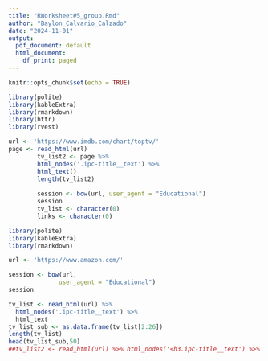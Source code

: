 ```yaml
---
title: "RWorksheet#5_group.Rmd"
author: "Baylon_Calvario_Calzado"
date: "2024-11-01"
output:
  pdf_document: default
  html_document:
    df_print: paged
---
```


```r
knitr::opts_chunk$set(echo = TRUE)
```

```r
library(polite)
library(kableExtra)
library(rmarkdown)
library(httr)
library(rvest)

url <- 'https://www.imdb.com/chart/toptv/'
page <- read_html(url)
        tv_list2 <- page %>% 
        html_nodes('.ipc-title__text') %>% 
        html_text() 
        length(tv_list2) 
        
        session <- bow(url, user_agent = "Educational") 
        session 
        tv_list <- character(0) 
        links <- character(0)

```


```r
library(polite)
library(kableExtra)
library(rmarkdown)

url <- 'https://www.amazon.com/'

session <- bow(url,
              user_agent = "Educational")
session
```

```r
tv_list <- read_html(url) %>% 
  html_nodes('.ipc-title__text') %>% 
  html_text 
tv_list_sub <- as.data.frame(tv_list[2:26]) 
length(tv_list) 
head(tv_list_sub,50) 
##tv_list2 <- read_html(url) %>% html_nodes('<h3.ipc-title__text') %>% html_text  tv_list2 <- as.data.frame(tv_list2[27:50]) tv_list2
```
